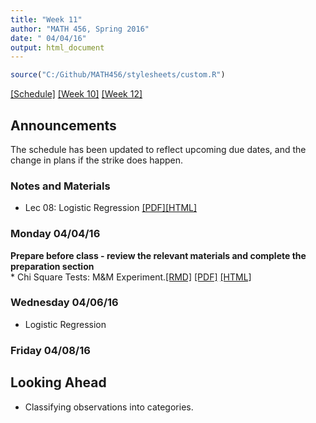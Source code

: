 ```yaml
---
title: "Week 11"
author: "MATH 456, Spring 2016"
date: " 04/04/16"
output: html_document
---
```

```r
source("C:/Github/MATH456/stylesheets/custom.R")
```
[[Schedule]](Schedule.html) [[Week 10]](wk10.html) [[Week 12]](wk12.html)

## Announcements
The schedule has been updated to reflect upcoming due dates, and the change in plans if the strike does happen. 


### Notes and Materials
* Lec 08: Logistic Regression [[PDF]](notes/lec08_LogisticRegression.pdf)[[HTML]](notes/lec08_LogisticRegression.html)


### Monday 04/04/16

**Prepare before class - review the relevant materials and complete the preparation section**  
* Chi Square Tests: M&M Experiment.[[RMD]](notes/MnM_Experiment.Rmd) [[PDF]](notes/MnM_Experiment.pdf) [[HTML]](notes/MnM_Experiment.html)



### Wednesday 04/06/16
* Logistic Regression


### Friday 04/08/16



## Looking Ahead
* Classifying observations into categories. 


